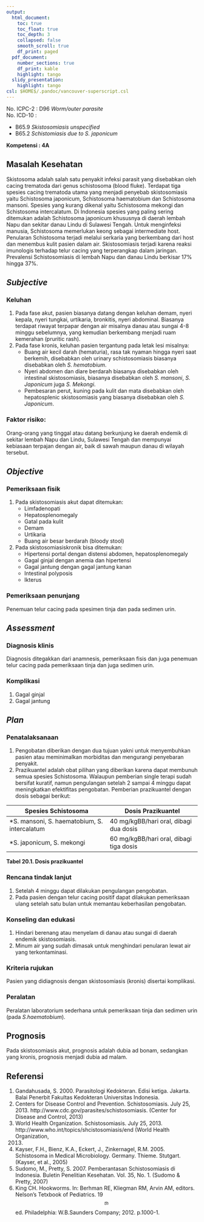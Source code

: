 ```yaml
---
output:
  html_document:
    toc: true
    toc_float: true
    toc_depth: 3
    collapsed: false
    smooth_scroll: true
    df_print: paged
  pdf_document:
    number_sections: true
    df_print: kable
    highlight: tango
  slidy_presentation:
    highlight: tango
csl: $HOME$/.pandoc/vancouver-superscript.csl
---
```


No. ICPC-2	: D96 *Worm/outer parasite*  
No. ICD-10	:

* B65.9 *Skistosomiasis unspecified*  
* B65.2 *Schistomiasis due to S. japonicum*  

**Kompetensi 	: 4A**

## Masalah Kesehatan

Skistosoma adalah salah satu penyakit infeksi parasit yang disebabkan oleh
cacing trematoda dari genus schistosoma (blood fluke). Terdapat tiga spesies
cacing trematoda utama yang menjadi penyebab skistosomiasis yaitu Schistosoma
japonicum, Schistosoma haematobium dan Schistosoma mansoni. Spesies yang kurang
dikenal yaitu Schistosoma mekongi dan Schistosoma intercalatum. Di Indonesia
spesies yang paling sering ditemukan adalah Schistosoma japonicum khususnya di
daerah lembah Napu dan sekitar danau Lindu di Sulawesi Tengah. Untuk
menginfeksi manusia, Schistosoma memerlukan keong sebagai intermediate host.
Penularan Schistosoma terjadi melalui serkaria yang berkembang dari host dan
menembus kulit pasien dalam air. Skistosomiasis terjadi karena reaksi
imunologis terhadap telur cacing yang terperangkap dalam jaringan. Prevalensi
Schistosomiasis di lembah Napu dan danau Lindu berkisar 17% hingga 37%.

## *Subjective*

### Keluhan

1. Pada fase akut, pasien biasanya datang dengan keluhan demam, nyeri kepala,
   nyeri tungkai, urtikaria, bronkitis, nyeri abdominal. Biasanya terdapat
   riwayat terpapar dengan air misalnya danau atau sungai 4-8 minggu
   sebelumnya, yang kemudian berkembang menjadi ruam kemerahan (pruritic rash).
2. Pada fase kronis, keluhan pasien tergantung pada letak lesi misalnya:
   * Buang air kecil darah (hematuria), rasa tak nyaman hingga nyeri saat
     berkemih, disebabkan oleh urinary schistosomiasis biasanya disebabkan oleh *S.
     hematobium*.
   * Nyeri abdomen dan diare berdarah biasanya disebabkan oleh intestinal
     skistosomiasis, biasanya disebabkan oleh *S. mansoni*, *S. Japonicum* juga *S.
     Mekongi*.
   * Pembesaran perut, kuning pada kulit dan mata disebabkan oleh hepatosplenic
     skistosomiasis yang biasanya disebabkan oleh *S. Japonicum*.

### Faktor risiko:

Orang-orang yang tinggal atau datang berkunjung ke daerah endemik di sekitar
lembah Napu dan Lindu, Sulawesi Tengah dan mempunyai kebiasaan terpajan dengan
air, baik di sawah maupun danau di wilayah tersebut.

## *Objective*

### Pemeriksaan fisik

1. Pada skistosomiasis akut dapat ditemukan:
   * Limfadenopati
   * Hepatosplenomegaly
   * Gatal pada kulit
   * Demam
   * Urtikaria
   * Buang air besar berdarah (bloody stool)
2. Pada skistosomiasiskronik bisa ditemukan:
   * Hipertensi portal dengan distensi abdomen, hepatosplenomegaly
   * Gagal ginjal dengan anemia dan hipertensi
   * Gagal jantung dengan gagal jantung kanan
   * Intestinal polyposis
   * Ikterus

### Pemeriksaan penunjang

Penemuan telur cacing pada spesimen tinja dan pada sedimen urin.

## *Assessment*

### Diagnosis klinis

Diagnosis ditegakkan dari anamnesis, pemeriksaan fisis dan juga penemuan telur
cacing pada pemeriksaan tinja dan juga sedimen urin.

### Komplikasi

1. Gagal ginjal
2. Gagal jantung

## *Plan*

### Penatalaksanaan

1. Pengobatan diberikan dengan dua tujuan yakni untuk menyembuhkan pasien atau
   meminimalkan morbiditas dan mengurangi penyebaran penyakit.
2. Prazikuantel adalah obat pilihan yang diberikan karena dapat membunuh semua
   spesies Schistosoma. Walaupun pemberian single terapi sudah bersifat
   kuratif, namun pengulangan setelah 2 sampai 4 minggu dapat meningkatkan
   efektifitas pengobatan. Pemberian prazikuantel dengan dosis sebagai berikut:

| Spesies Schistosoma                          | Dosis Prazikuantel                      |
|----------------------------------------------|-----------------------------------------|
| *S. mansoni, S. haematobium, S. intercalatum | 40 mg/kgBB/hari oral, dibagi dua dosis  |
| *S. japonicum, S. mekongi                    | 60 mg/kgBB/hari oral, dibagi tiga dosis |

**Tabel 20.1. Dosis prazikuantel**

### Rencana tindak lanjut

1. Setelah 4 minggu dapat dilakukan pengulangan pengobatan.
2. Pada pasien dengan telur cacing positif dapat dilakukan pemeriksaan ulang
   setelah satu bulan untuk memantau keberhasilan pengobatan.

### Konseling dan edukasi

1. Hindari berenang atau menyelam di danau atau sungai di daerah endemik
   skistosomiasis.
2. Minum air yang sudah dimasak untuk menghindari penularan lewat air yang
   terkontaminasi.

### Kriteria rujukan

Pasien yang didiagnosis dengan skistosomiasis (kronis) disertai komplikasi.

### Peralatan

Peralatan laboratorium sederhana untuk pemeriksaan tinja dan sedimen urin (pada
*S.haematobium*).

## Prognosis

Pada skistosomiasis akut, prognosis adalah dubia ad bonam, sedangkan yang
kronis, prognosis menjadi dubia ad malam.

## Referensi

1. Gandahusada, S. 2000. Parasitologi Kedokteran. Edisi ketiga. Jakarta. Balai
   Penerbit Fakultas Kedokteran Universitas Indonesia.
2. Centers for Disease Control and Prevention. Schistosomiasis. July 25, 2013.
   http://www.cdc.gov/parasites/schistosomiasis. (Center for Disease and
   Control, 2013)
3. World Health Organization. Schistosomiasis. July 25, 2013.
   http://www.who.int/topics/shcistosomiasis/end (World Health Organization,
   2013)
4. Kayser, F.H., Bienz, K.A., Eckert, J., Zinkernagel, R.M. 2005. Schistosoma
   in Medical Microbiology. Germany. Thieme. Stutgart. (Kayser, et al., 2005)
5. Sudomo, M., Pretty, S. 2007. Pemberantasan Schistosomiasis di Indonesia.
   Buletin Penelitian Kesehatan. Vol. 35, No. 1. (Sudomo & Pretty, 2007)
6. King CH. Hookworms. In: Berhman RE, Kliegman RM, Arvin AM, editors. Nelson’s
   Tetxbook of Pediatrics. 19$$^{th}$$ ed. Philadelphia: W.B.Saunders Company; 2012.
   p.1000-1.


